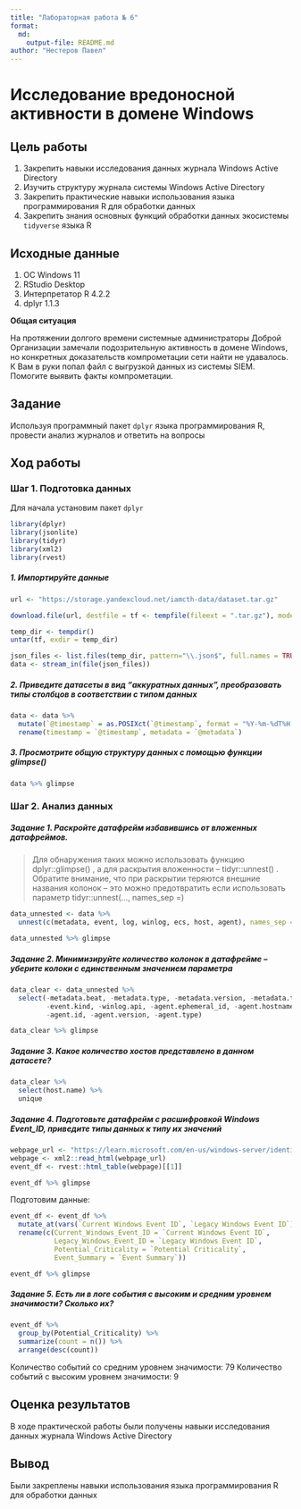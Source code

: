 ```yaml
---
title: "Лабораторная работа № 6"
format: 
  md:
    output-file: README.md
author: "Нестеров Павел"
---
```


# Исследование вредоносной активности в домене Windows

## Цель работы

1.  Закрепить навыки исследования данных журнала Windows Active Directory
2.  Изучить структуру журнала системы Windows Active Directory
3.  Закрепить практические навыки использования языка программирования R для обработки данных
4.  Закрепить знания основных функций обработки данных экосистемы `tidyverse` языка R

## Исходные данные

1.  ОС Windows 11
2.  RStudio Desktop
3.  Интерпретатор R 4.2.2
4.  dplyr 1.1.3

**Общая ситуация**

На протяжении долгого времени системные администраторы Доброй Организации замечали подозрительную активность в домене Windows, но конкретных доказательств компрометации сети найти не удавалось. К Вам в руки попал файл с выгрузкой данных из системы SIEM. Помогите выявить факты компрометации.

## Задание

Используя программный пакет `dplyr` языка программирования R, провести анализ журналов и ответить на вопросы

## Ход работы

### Шаг 1. Подготовка данных

Для начала установим пакет `dplyr`

```r
library(dplyr)
library(jsonlite)
library(tidyr)
library(xml2)
library(rvest)
```

##### 1. Импортируйте данные

```r
url <- "https://storage.yandexcloud.net/iamcth-data/dataset.tar.gz"

download.file(url, destfile = tf <- tempfile(fileext = ".tar.gz"), mode = "wb")

temp_dir <- tempdir()
untar(tf, exdir = temp_dir)

json_files <- list.files(temp_dir, pattern="\\.json$", full.names = TRUE, recursive = TRUE)
data <- stream_in(file(json_files))
```


##### 2. Приведите датасеты в вид "аккуратных данных", преобразовать типы столбцов в соответствии с типом данных

```r
data <- data %>%
  mutate(`@timestamp` = as.POSIXct(`@timestamp`, format = "%Y-%m-%dT%H:%M:%OSZ", tz = "UTC")) %>%
  rename(timestamp = `@timestamp`, metadata = `@metadata`)
```

##### 3. Просмотрите общую структуру данных с помощью функции glimpse()

```r
data %>% glimpse
```

### Шаг 2. Анализ данных

##### Задание 1. Раскройте датафрейм избавившись от вложенных датафреймов.

> Для обнаружения таких можно использовать функцию dplyr::glimpse() , а для раскрытия вложенности -- tidyr::unnest() . Обратите внимание, что при раскрытии теряются внешние названия колонок -- это можно предотвратить если использовать параметр tidyr::unnest(..., names_sep =)

```r
data_unnested <- data %>%
  unnest(c(metadata, event, log, winlog, ecs, host, agent), names_sep = ".")

data_unnested %>% glimpse
```

##### Задание 2. Минимизируйте количество колонок в датафрейме -- уберите колоки с единственным значением параметра

```r
data_clear <- data_unnested %>%
  select(-metadata.beat, -metadata.type, -metadata.version, -metadata.topic, 
         -event.kind, -winlog.api, -agent.ephemeral_id, -agent.hostname, 
         -agent.id, -agent.version, -agent.type)

data_clear %>% glimpse
```

##### Задание 3. Какое количество хостов представлено в данном датасете?

```r
data_clear %>%
  select(host.name) %>%
  unique
```

##### Задание 4. Подготовьте датафрейм с расшифровкой Windows Event_ID, приведите типы данных к типу их значений

```r
webpage_url <- "https://learn.microsoft.com/en-us/windows-server/identity/ad-ds/plan/appendix-l--events-to-monitor"
webpage <- xml2::read_html(webpage_url)
event_df <- rvest::html_table(webpage)[[1]]

event_df %>% glimpse
```

Подготовим данные:

```r
event_df <- event_df %>%
  mutate_at(vars(`Current Windows Event ID`, `Legacy Windows Event ID`), as.integer) %>%
  rename(c(Current_Windows_Event_ID = `Current Windows Event ID`, 
           Legacy_Windows_Event_ID = `Legacy Windows Event ID`, 
           Potential_Criticality = `Potential Criticality`, 
           Event_Summary = `Event Summary`))

event_df %>% glimpse
```

##### Задание 5. Есть ли в логе события с высоким и средним уровнем значимости? Сколько их?

```r
event_df %>% 
  group_by(Potential_Criticality) %>%
  summarize(count = n()) %>%
  arrange(desc(count))
```

Количество событий со средним уровнем значимости: 79 
Количество событий с высоким уровнем значимости: 9

## Оценка результатов

В ходе практической работы были получены навыки исследования данных журнала Windows Active Directory

## Вывод

Были закреплены навыки использования языка программирования R для обработки данных
